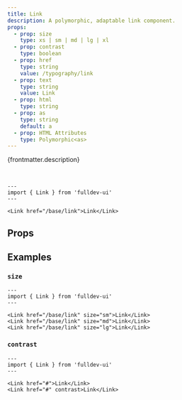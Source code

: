 ```yaml
---
title: Link
description: A polymorphic, adaptable link component.
props:
  - prop: size
    type: xs | sm | md | lg | xl
  - prop: contrast
    type: boolean
  - prop: href
    type: string
    value: /typography/link
  - prop: text
    type: string
    value: Link
  - prop: html
    type: string
  - prop: as
    type: string
    default: a
  - prop: HTML Attributes
    type: Polymorphic<as>
---
```



{frontmatter.description}

<br />

```astro live
---
import { Link } from 'fulldev-ui'
---

<Link href="/base/link">Link</Link>
```

## Props

<PropsTable props={frontmatter.props} />

## Examples

### `size`

<SizeProp />

```astro live
---
import { Link } from 'fulldev-ui'
---

<Link href="/base/link" size="sm">Link</Link>
<Link href="/base/link" size="md">Link</Link>
<Link href="/base/link" size="lg">Link</Link>
```

### `contrast`

```astro live
---
import { Link } from 'fulldev-ui'
---

<Link href="#">Link</Link>
<Link href="#" contrast>Link</Link>
```
